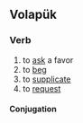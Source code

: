 {{also|begon}}
==Volapük==

===Verb===
{{head|vo|verb}}

# to [[ask]] a favor
# to [[beg]]
# to [[supplicate]]
# to [[request]]

====Conjugation====
{{vo-conj}}